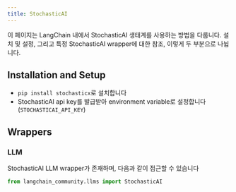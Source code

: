 ```yaml
---
title: StochasticAI
---
```


이 페이지는 LangChain 내에서 StochasticAI 생태계를 사용하는 방법을 다룹니다.
설치 및 설정, 그리고 특정 StochasticAI wrapper에 대한 참조, 이렇게 두 부분으로 나뉩니다.

## Installation and Setup
- `pip install stochasticx`로 설치합니다
- StochasticAI api key를 발급받아 environment variable로 설정합니다 (`STOCHASTICAI_API_KEY`)

## Wrappers

### LLM

StochasticAI LLM wrapper가 존재하며, 다음과 같이 접근할 수 있습니다
```python
from langchain_community.llms import StochasticAI
```